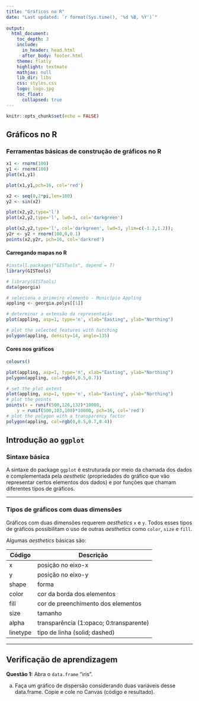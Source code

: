 ```yaml
---
title: "Gráficos no R"
date: "Last updated: `r format(Sys.time(), '%d %B, %Y')`"
    
output:
  html_document:
    toc_depth: 3
    include:
      in_header: head.html
      after_body: footer.html
    theme: flatly
    highlight: textmate
    mathjax: null
    lib_dir: libs
    css: styles.css
    logo: logo.jpg
    toc_float:
      collapsed: true
---
```


```r
knitr::opts_chunk$set(echo = FALSE)
```

## Gráficos no R

### Ferramentas básicas de construção de gráficos no R

```r
x1 <- rnorm(100)
y1 <- rnorm(100)
plot(x1,y1)
```

```r
plot(x1,y1,pch=16, col='red')
```

```r
x2 <- seq(0,2*pi,len=100)
y2 <- sin(x2)

plot(x2,y2,type='l')
plot(x2,y2,type='l', lwd=3, col='darkgreen') 

plot(x2,y2,type='l', col='darkgreen', lwd=3, ylim=c(-1.2,1.2));
y2r <- y2 + rnorm(100,0,0.1)
points(x2,y2r, pch=16, col='darkred')
```

#### Carregando mapas no R

```r
#install.packages("GISTools", depend = T)
library(GISTools)

# library(GISTools)
data(georgia)

# seleciona o primeiro elemento - Município Appling
appling <- georgia.polys[[1]]

# determinar a extensão da representação
plot(appling, asp=1, type='n', xlab="Easting", ylab="Northing")

# plot the selected features with hatching
polygon(appling, density=14, angle=135) 
```

#### Cores nos gráficos

```r
colours()
```

```r
plot(appling, asp=1, type='n', xlab="Easting", ylab="Northing")
polygon(appling, col=rgb(0,0.5,0.7))
```
```r
# set the plot extent
plot(appling, asp=1, type='n', xlab="Easting", ylab="Northing")
# plot the points
points(x = runif(500,126,132)*10000, 
    y = runif(500,103,108)*10000, pch=16, col='red') 
# plot the polygon with a transparency factor
polygon(appling, col=rgb(0,0.5,0.7,0.4))
```



## Introdução ao `ggplot` {.tabset .tabset-fade .tabset-pills}

### Sintaxe básica
A sintaxe do package `ggplot` é estruturada por meio da chamada dos dados e complementada pela _aesthetic_ (propriedades do gráfico que vão representar certos elementos dos dados) e por funções que chamam diferentes tipos de gráficos. 

<p>
<hr>
<p>

### Tipos de gráficos com duas dimensões
Gráficos com duas dimensões requerem _aesthetics_ `x` e `y`. Todos esses tipos de gráficos possibilitam o uso de outras _aesthetics_ como `color`, `size` e `fill`. 

Algumas _aesthetics_ básicas são: 

Código | Descrição
-------|----------
x | posição no eixo-x
y | posição no eixo-y
shape | forma
color | cor da borda dos elementos
fill | cor de preenchimento dos elementos
size | tamanho
alpha | transparência (1:opaco; 0:transparente)
linetype | tipo de linha (solid; dashed)

<p>
<hr>
<p>

## Verificação de aprendizagem
**Questão 1:**
Abra o `data.frame` "iris". 

a. Faça um gráfico de dispersão considerando duas variáveis desse data.frame. Copie e cole no Canvas (código e resultado).

